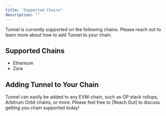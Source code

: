 ```yaml
---
title: "Supported Chains"
description: ""
---
```


Tunnel is currently supported on the following chains. Please reach out to learn more about how to add Tunnel to your chain.

## Supported Chains

- Ethereum
- Zora

## Adding Tunnel to Your Chain

Tunnel can easily be added to any EVM-chain, such as OP stack rollups, Arbitrum Orbit chains, or more. Please feel free to [Reach Out] to discuss getting you chain supported today!
